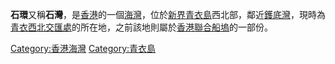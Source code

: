 '''石環'''又稱'''石灣'''，是[[香港|香港]]的一個[[香港海灣|海灣]]，位於[[新界|新界]][[青衣島|青衣島]]西北部，鄰近[[鑊底灣|鑊底灣]]，現時為[[青衣西北交匯處|青衣西北交匯處]]的所在地，之前該地則屬於[[香港聯合船塢|香港聯合船塢]]的一部份。

{{HK-geo-stub}}

[[Category:香港海灣|Category:香港海灣]]
[[Category:青衣島|Category:青衣島]]
